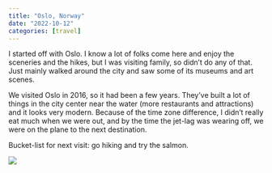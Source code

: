 ```yaml
---
title: "Oslo, Norway"
date: "2022-10-12"
categories: [travel]
---
```


I started off with Oslo. I know a lot of folks come here and enjoy the sceneries and the hikes, but I was visiting family, so didn't do any of that. Just mainly walked around the city and saw some of its museums and art scenes.

We visited Oslo in 2016, so it had been a few years. They've built a lot of things in the city center near the water (more restaurants and attractions) and it looks very modern. Because of the time zone difference, I didn't really eat much when we were out, and by the time the jet-lag was wearing off, we were on the plane to the next destination.

Bucket-list for next visit: go hiking and try the salmon.

![](oslo.jpg)

